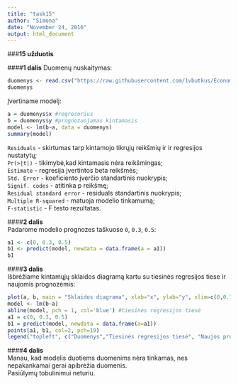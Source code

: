 ```yaml
---
title: "task15"
author: "Simona"
date: "November 24, 2016"
output: html_document
---
```

###**15 užduotis**     

####**1 dalis**
Duomenų nuskaitymas:
```r
duomenys <- read.csv("https://raw.githubusercontent.com/1vbutkus/Econometrics1/master/task15/data.csv", header = TRUE)
duomenys
```
Įvertiname modelį:
```r
a = duomenys$x #regresorius
b = duomenys$y #prognozuojamas kintamasis
model <- lm(b~a, data = duomenys)
summary(model)
```
`Residuals` - skirtumas tarp kintamojo tikrųjų reikšmių ir ir regresijos nustatytų;  
`Pr(>|t|)` - tikimybė,kad kintamasis nėra reikšmingas;  
`Estimate` - regresija įvertintos beta reikšmės;  
`Std. Error` - koeficiento įverčio standartinis nuokrypis;  
`Signif. codes` - atitinka p reikšmę;  
`Residual standard error` - residuals standartinis nuokrypis;  
`Multiple R-squared` - matuoja modelio tinkamumą;  
`F-statistic` - F testo rezultatas.            

####**2 dalis**      
Padarome modelio prognozes taškuose `0`, `0.3`, `0.5`: 
```r
a1 <- c(0, 0.3, 0.5)
b1 <- predict(model, newdata = data.frame(a = a1))
b1
```
####**3 dalis**    
Išbrėžiame kintamųjų sklaidos diagramą kartu su tiesinės regresijos tiese ir naujomis prognozėmis:    
```r
plot(a, b, main = "Sklaidos diagrama", xlab="x", ylab="y", xlim=c(0,0.7), pch = 3, col = 2)
model <- lm(b~a)
abline(model, pch = 1, col='blue') #tiesinės regresijos tiesė
a1 = c(0, 0.3, 0.5)
b1 = predict(model, newdata = data.frame(a=a1))
points(a1, b1, col=2, pch=19)
legend("topleft", c("Duomenys","Tiesinės regresijos tiesė", "Naujos prognozės"), lty=c(0,1,0), pch=c(3,NA, 19), col=c(2,"blue","red"))
```
   
####**4 dalis**      
Manau, kad modelis duotiems duomenims nėra tinkamas, nes nepakankamai gerai apibrėžia duomenis.    
Pasiūlymų tobulinimui neturiu.